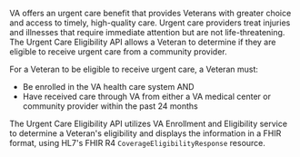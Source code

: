 VA offers an urgent care benefit that provides Veterans with greater choice and access to timely, high-quality care. Urgent care providers treat injuries and illnesses that require immediate attention but are not life-threatening. The Urgent Care Eligibility API allows a Veteran to determine if they are eligible to receive urgent care from a community provider.

For a Veteran to be eligible to receive urgent care, a Veteran must:

* Be enrolled in the VA health care system AND 
* Have received care through VA from either a VA medical center or community provider within the past 24 months

The Urgent Care Eligibility API utilizes VA Enrollment and Eligibility service to determine a Veteran's eligibility and displays the information in a FHIR format, using HL7's FHIR R4 `CoverageEligibilityResponse` resource.
